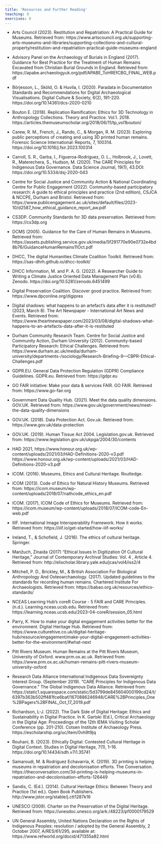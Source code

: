 ```yaml
---
title: 'Resources and Further Reading'
teaching: 0
exercises: 0
---
```



- Arts Council (2023). Restitution and Repatriation: A Practical Guide for Museums. Retrieved from: https://www.artscouncil.org.uk/supporting-arts-museums-and-libraries/supporting-collections-and-cultural-property/restitution-and-repatriation-practical-guide-museums-england 

- Advisory Panel on the Archaeology of Burials in England (2017). Guidance for Best Practice for the Treatment of Human Remains Excavated from Christian Burial Grounds in England. Retrieved from: https://apabe.archaeologyuk.org/pdf/APABE_ToHREfCBG_FINAL_WEB.pdf

- Börjesson, L., Sköld, O. & Huvila, I. (2020). Paradata in Documentation Standards and Recommendations for Digital Archaeological Visualisations. Digital Culture & Society, 6(2), 191-220. https://doi.org/10.14361/dcs-2020-0210

- Bouton E. (2018). Replication Ramification: Ethics for 3D Technology in Anthropology Collections. Theory and Practice. Vol.1. 2018. https://articles.themuseumscholar.org/2018/06/11/tp_vol1bouton/ 

- Carew, R. M., French, J., Rando, C., & Morgan, R. M. (2023). Exploring public perceptions of creating and using 3D printed human remains. Forensic Science International: Reports, 7, 100314. https://doi.org/10.1016/j.fsir.2023.100314

- Carroll, S. R., Garba, I., Figueroa-Rodríguez, O. L., Holbrook, J., Lovett, R., Materechera, S., Hudson, M. (2020). The CARE Principles for Indigenous Data Governance. Data Science Journal, 19(1), 43.DOI: https://doi.org/10.5334/dsj-2020-043 

- Centre for Social Justice and Community Action & National Coordinating Centre for Public Engagement (2022). Community-based participatory research: A guide to ethical principles and practice (2nd edition), CSJCA & NCCPE, Durham and Bristol. Retrieved from: https://www.publicengagement.ac.uk/sites/default/files/2023-10/d2587_how_ethical_guidance_report_aw.pdf 

- CS3DP. Community Standards for 3D data preservation. Retrieved from: https://cs3dp.org

- DCMS (2005). Guidance for the Care of Human Remains in Museums. Retrieved from: https://assets.publishing.service.gov.uk/media/5f291770e90e0732e4bd8b76/GuidanceHumanRemains11Oct.pdf 

- DHCC, The digital Humanities Climate Coalition Toolkit. Retrieved from: https://sas-dhrh.github.io/dhcc-toolkit/ 

- DHCC Information, M. and P. A. G. (2022). A Researcher Guide to Writing a Climate Justice Oriented Data Management Plan (v0.6). Zenodo. https://doi.org/10.5281/zenodo.6451499 

- Digital Preservation Coalition. Discover good practice. Retrieved from: https://www.dpconline.org/digipres

- Digital shadows: what happens to an artefact’s data after it is restituted? (2023, March 8). The Art Newspaper - International Art News and Events. Retrieved from: https://www.theartnewspaper.com/2023/03/08/digital-shadows-what-happens-to-an-artefacts-data-after-it-is-restituted 

- Durham Community Research Team. Centre for Social Justice and Community Action, Durham University (2012). Community-based Participatory Research: Ethical Challenges. Retrieved from: https://www.durham.ac.uk/media/durham-university/departments-/sociology/Research-Briefing-9---CBPR-Ethical-Challenges.pdf 

- GDPR.EU. General Data Protection Regulation (GDPR) Compliance Guidelines. GDPR.eu. Retrieved from: https://gdpr.eu 

- GO FAIR initiative: Make your data & services FAIR. GO FAIR. Retrieved from: https://www.go-fair.org

- Government Data Quality Hub. (2021). Meet the data quality dimensions. GOV.UK. Retrieved from: https://www.gov.uk/government/news/meet-the-data-quality-dimensions 

- GOV.UK. (2018). Data Protection Act. Gov.uk. Retrieved from: https://www.gov.uk/data-protection 

- GOV.UK. (2019). Human Tissue Act 2004. Legislation.gov.uk. Retrieved from: https://www.legislation.gov.uk/ukpga/2004/30/contents 

- HAD 2021, https://www.honour.org.uk/wp-content/uploads/2021/03/HAD-Definitions-2020-v3.pdf https://www.honour.org.uk/wp-content/uploads/2021/03/HAD-Definitions-2020-v3.pdf

- ICOM. (2016). Museums, Ethics and Cultural Heritage. Routledge.

- ICOM (2013). Code of Ethics for Natural History Museums. Retrieved from: https://icom.museum/wp-content/uploads/2018/07/nathcode_ethics_en.pdf 

- ICOM. (2017), ICOM Code of Ethics for Museums. Retrieved from: https://icom.museum/wp-content/uploads/2018/07/ICOM-code-En-web.pdf 

- IIIF. International Image Interoperability Framework. How it works. Retrieved from: https://iiif.io/get-started/how-iiif-works/ 

- Ireland, T., & Schofield, J. (2016). The ethics of cultural heritage. Springer.

- Manžuch, Zinaida (2017) "Ethical Issues In Digitization Of Cultural Heritage," Journal of Contemporary Archival Studies: Vol. 4 , Article 4. Retrieved from: http://elischolar.library.yale.edu/jcas/vol4/iss2/4 

- Mitchell, P. D., Brickley, M., & British Association For Biological Anthropology And Osteoarchaeology. (2017). Updated guidelines to the standards for recording human remains. Chartered Institute For Archaeologists. Retrieved from: https://babao.org.uk/resources/ethics-standards/ 

- NCEAS Learning Hub’s coreR Course - 5  FAIR and CARE Principles. (n.d.). Learning.nceas.ucsb.edu. Retrieved from: https://learning.nceas.ucsb.edu/2023-04-coreR/session_05.html 

- Parry, K. How to make your digital engagement activities better for the environment. Digital Heritage Hub. Retrieved from: https://www.culturehive.co.uk/digital-heritage-hub/resource/engagement/make-your-digital-engagement-activities-better-for-the-environment/#what-next 

- Pitt Rivers Museum. Human Remains at the Pitt Rivers Museum, University of Oxford. www.prm.ox.ac.uk. Retrieved from: https://www.prm.ox.ac.uk/human-remains-pitt-rivers-museum-university-oxford 

- Research Data Alliance International Indigenous Data Sovereignty Interest Group. (September 2019). “CARE Principles for Indigenous Data Governance.” The Global Indigenous Data Alliance. Retrieved from: https://static1.squarespace.com/static/5d3799de845604000199cd24/t/6397b363b502ff481fce6baf/1670886246948/CARE%2BPrinciples_One%2BPagers%2BFINAL_Oct_17_2019.pdf 

- Richardson, L-J. (2022). The Dark Side of Digital Heritage: Ethics and Sustainability in Digital Practice. In K. Gartski (Ed.), Critical Archaeology in the Digital Age: Proceedings of the 12th IEMA Visiting Scholar Conference  (pp. 201-210). Cotsen Institute of Archaeology Press. https://escholarship.org/uc/item/0vh9t9jq 

- Rouhani, B. (2023). Ethically Digital: Contested Cultural Heritage in Digital Context. Studies in Digital Heritage, 7(1), 1–16. https://doi.org/10.14434/sdh.v7i1.35741

- Samaroudi, M. & Rodriguez Echavarria, K. (2019). 3D printing is helping museums in repatriation and decolonisation efforts. The Conversation. https://theconversation.com/3d-printing-is-helping-museums-in-repatriation-and-decolonisation-efforts-126449 

- Sandis, C. (Ed.). (2014). Cultural Heritage Ethics: Between Theory and Practice (1st ed.). Open Book Publishers. http://www.jstor.org/stable/j.ctt1287k16 

- UNESCO (2009). Charter on the Preservation of the Digital Heritage. Retrieved from: https://unesdoc.unesco.org/ark:/48223/pf0000179529

- UN General Assembly, United Nations Declaration on the Rights of Indigenous Peoples: resolution / adopted by the General Assembly, 2 October 2007, A/RES/61/295, available at: https://www.refworld.org/docid/471355a82.html 
